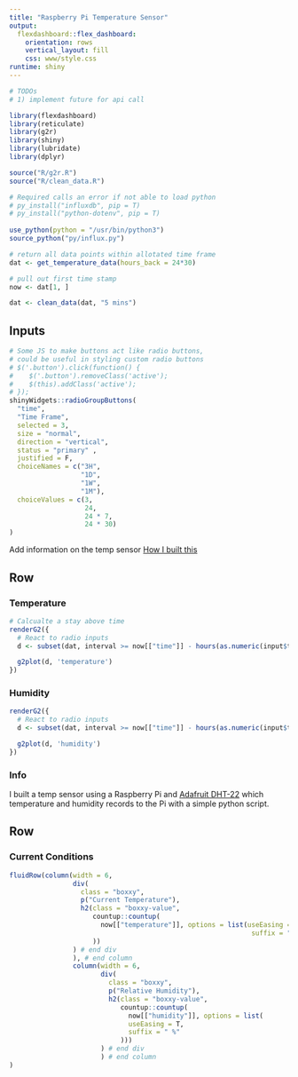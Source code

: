 ```yaml
---
title: "Raspberry Pi Temperature Sensor"
output: 
  flexdashboard::flex_dashboard:
    orientation: rows
    vertical_layout: fill
    css: www/style.css
runtime: shiny
---
```


```r
# TODOs 
# 1) implement future for api call

library(flexdashboard)
library(reticulate)
library(g2r)
library(shiny)
library(lubridate)
library(dplyr)

source("R/g2r.R")
source("R/clean_data.R")

# Required calls an error if not able to load python
# py_install("influxdb", pip = T)
# py_install("python-dotenv", pip = T)
  
use_python(python = "/usr/bin/python3")
source_python("py/influx.py")

# return all data points within allotated time frame
dat <- get_temperature_data(hours_back = 24*30)

# pull out first time stamp
now <- dat[1, ]

dat <- clean_data(dat, "5 mins")
```

## Inputs {.sidebar}

```r
# Some JS to make buttons act like radio buttons, 
# could be useful in styling custom radio buttons
# $('.button').click(function() {
#    $('.button').removeClass('active');
#    $(this).addClass('active');
# });
shinyWidgets::radioGroupButtons(
  "time",
  "Time Frame",
  selected = 3,
  size = "normal",
  direction = "vertical",
  status = "primary" ,
  justified = F,
  choiceNames = c("3H",
                  "1D",
                  "1W",
                  "1M"),
  choiceValues = c(3,
                   24,
                   24 * 7,
                   24 * 30)
)
```

Add information on the temp sensor
[How I built this](www/details.Rmd)

## Row {.tabset .tabset-fade}

### Temperature

```r
# Calcualte a stay above time
renderG2({
  # React to radio inputs
  d <- subset(dat, interval >= now[["time"]] - hours(as.numeric(input$time)) )

  g2plot(d, 'temperature')
})
```

### Humidity

```r
renderG2({
  # React to radio inputs
  d <- subset(dat, interval >= now[["time"]] - hours(as.numeric(input$time)))

  g2plot(d, 'humidity')
})
```

### Info

I built a temp sensor using a Raspberry Pi and [Adafruit DHT-22](https://www.adafruit.com/product/385) which temperature and humidity records to the Pi with a simple python script.

## Row

### Current Conditions

```r
fluidRow(column(width = 6,
                div(
                  class = "boxxy",
                  p("Current Temperature"),
                  h2(class = "boxxy-value",
                     countup::countup(
                       now[["temperature"]], options = list(useEasing = T,
                                                             suffix = " Degrees")
                     ))
                ) # end div
                ), # end column
                column(width = 6,
                       div(
                         class = "boxxy",
                         p("Relative Humidity"),
                         h2(class = "boxxy-value",
                            countup::countup(
                              now[["humidity"]], options = list(
                              useEasing = T,
                              suffix = " %"
                            )))
                       ) # end div
                       ) # end column
)
```

